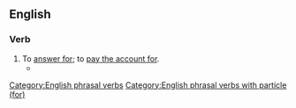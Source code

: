 ==English==

===Verb===
{{en-verb|reckons for|reckoning for|reckoned for}}

# To [[answer for]]; to [[pay for|pay the account for]].
#* {{passage=If they fail in their bounden duty, they shall '''reckon for''' it one day.| author=Bp. {{w|Sanderson}}}}

[[Category:English phrasal verbs]]
[[Category:English phrasal verbs with particle (for)]]